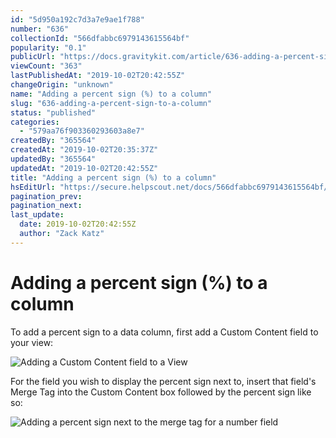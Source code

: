 ```yaml
---
id: "5d950a192c7d3a7e9ae1f788"
number: "636"
collectionId: "566dfabbc6979143615564bf"
popularity: "0.1"
publicUrl: "https://docs.gravitykit.com/article/636-adding-a-percent-sign-to-a-column"
viewCount: "363"
lastPublishedAt: "2019-10-02T20:42:55Z"
changeOrigin: "unknown"
name: "Adding a percent sign (%) to a column"
slug: "636-adding-a-percent-sign-to-a-column"
status: "published"
categories: 
  - "579aa76f903360293603a8e7"
createdBy: "365564"
createdAt: "2019-10-02T20:35:37Z"
updatedBy: "365564"
updatedAt: "2019-10-02T20:42:55Z"
title: "Adding a percent sign (%) to a column"
hsEditUrl: "https://secure.helpscout.net/docs/566dfabbc6979143615564bf/article/5d950a192c7d3a7e9ae1f788"
pagination_prev: 
pagination_next: 
last_update:
  date: 2019-10-02T20:42:55Z
  author: "Zack Katz"
---
```


# Adding a percent sign (%) to a column

To add a percent sign to a data column, first add a Custom Content field to your view:

![Adding a Custom Content field to a View](https://s3.amazonaws.com/helpscout.net/docs/assets/54c58489e4b051242988532c/images/5d950ade04286364bc8fe149/file-0flSOvdO45.png)

For the field you wish to display the percent sign next to, insert that field's Merge Tag into the Custom Content box followed by the percent sign like so:

![Adding a percent sign next to the merge tag for a number field](https://s3.amazonaws.com/helpscout.net/docs/assets/54c58489e4b051242988532c/images/5d950b5f2c7d3a7e9ae1f7a6/file-P8qV7TiMfL.png)